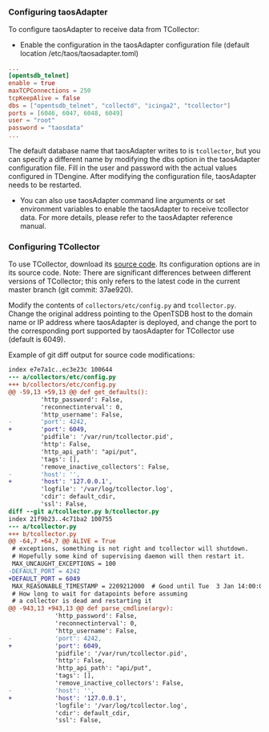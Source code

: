 ### Configuring taosAdapter

To configure taosAdapter to receive data from TCollector:

- Enable the configuration in the taosAdapter configuration file (default location /etc/taos/taosadapter.toml)

```toml
...
[opentsdb_telnet]
enable = true
maxTCPConnections = 250
tcpKeepAlive = false
dbs = ["opentsdb_telnet", "collectd", "icinga2", "tcollector"]
ports = [6046, 6047, 6048, 6049]
user = "root"
password = "taosdata"
...
```

The default database name that taosAdapter writes to is `tcollector`, but you can specify a different name by modifying the dbs option in the taosAdapter configuration file. Fill in the user and password with the actual values configured in TDengine. After modifying the configuration file, taosAdapter needs to be restarted.

- You can also use taosAdapter command line arguments or set environment variables to enable the taosAdapter to receive tcollector data. For more details, please refer to the taosAdapter reference manual.

### Configuring TCollector

To use TCollector, download its [source code](https://github.com/OpenTSDB/tcollector). Its configuration options are in its source code. Note: There are significant differences between different versions of TCollector; this only refers to the latest code in the current master branch (git commit: 37ae920).

Modify the contents of `collectors/etc/config.py` and `tcollector.py`. Change the original address pointing to the OpenTSDB host to the domain name or IP address where taosAdapter is deployed, and change the port to the corresponding port supported by taosAdapter for TCollector use (default is 6049).

Example of git diff output for source code modifications:

```diff
index e7e7a1c..ec3e23c 100644
--- a/collectors/etc/config.py
+++ b/collectors/etc/config.py
@@ -59,13 +59,13 @@ def get_defaults():
         'http_password': False,
         'reconnectinterval': 0,
         'http_username': False,
-        'port': 4242,
+        'port': 6049,
         'pidfile': '/var/run/tcollector.pid',
         'http': False,
         'http_api_path': "api/put",
         'tags': [],
         'remove_inactive_collectors': False,
-        'host': '',
+        'host': '127.0.0.1',
         'logfile': '/var/log/tcollector.log',
         'cdir': default_cdir,
         'ssl': False,
diff --git a/tcollector.py b/tcollector.py
index 21f9b23..4c71ba2 100755
--- a/tcollector.py
+++ b/tcollector.py
@@ -64,7 +64,7 @@ ALIVE = True
 # exceptions, something is not right and tcollector will shutdown.
 # Hopefully some kind of supervising daemon will then restart it.
 MAX_UNCAUGHT_EXCEPTIONS = 100
-DEFAULT_PORT = 4242
+DEFAULT_PORT = 6049
 MAX_REASONABLE_TIMESTAMP = 2209212000  # Good until Tue  3 Jan 14:00:00 GMT 2040
 # How long to wait for datapoints before assuming
 # a collector is dead and restarting it
@@ -943,13 +943,13 @@ def parse_cmdline(argv):
             'http_password': False,
             'reconnectinterval': 0,
             'http_username': False,
-            'port': 4242,
+            'port': 6049,
             'pidfile': '/var/run/tcollector.pid',
             'http': False,
             'http_api_path': "api/put",
             'tags': [],
             'remove_inactive_collectors': False,
-            'host': '',
+            'host': '127.0.0.1',
             'logfile': '/var/log/tcollector.log',
             'cdir': default_cdir,
             'ssl': False,
```
